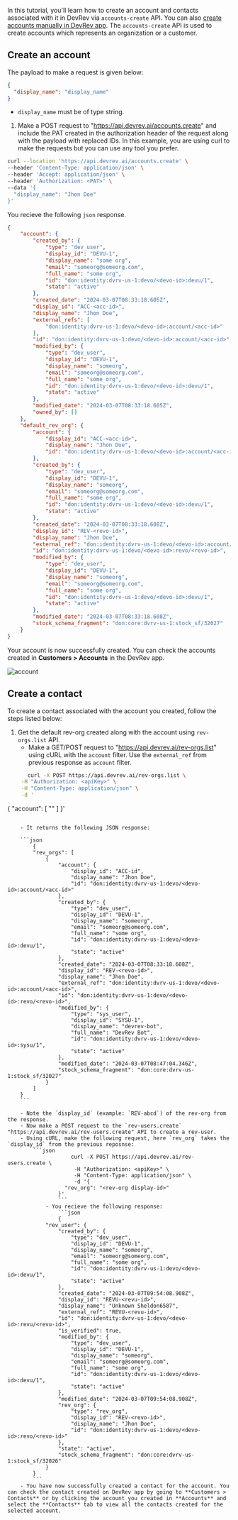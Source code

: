 In this tutorial, you'll learn how to create an account and contacts associated with it in DevRev via `accounts-create` API. You can also [create accounts manually in DevRev app](https://docs.devrev.ai/product/customers#add-new-customers).
The `accounts-create` API is used to create accounts which represents an organization or a customer. 

## Create an account

The payload to make a request is given below:

```JSON
{
  "display_name": "display_name"
}
```

- `display_name` must be of type string.

1. Make a POST request to "https://api.devrev.ai/accounts.create" and include the PAT created in the authorization header of the request along with the payload with replaced IDs.
In this example, you are using curl to make the requests but you can use any tool you prefer.

```bash
curl --location 'https://api.devrev.ai/accounts.create' \
--header 'Content-Type: application/json' \
--header 'Accept: application/json' \
--header 'Authorization: <PAT>' \
--data '{
  "display_name": "Jhon Doe"
}'
```

You recieve the following `json` response.

```JSON
{
    "account": {
        "created_by": {
            "type": "dev_user",
            "display_id": "DEVU-1",
            "display_name": "some org",
            "email": "someorg@someorg.com",
            "full_name": "some org",
            "id": "don:identity:dvrv-us-1:devo/<devo-id>:devu/1",
            "state": "active"
        },
        "created_date": "2024-03-07T08:33:18.605Z",
        "display_id": "ACC-<acc-id>",
        "display_name": "Jhon Doe",
        "external_refs": [
            "don:identity:dvrv-us-1:devo/<devo-id>:account/<acc-id>"
        ],
        "id": "don:identity:dvrv-us-1:devo/<devo-id>:account/<acc-id>",
        "modified_by": {
            "type": "dev_user",
            "display_id": "DEVU-1",
            "display_name": "someorg",
            "email": "someorg@someorg.com",
            "full_name": "some org",
            "id": "don:identity:dvrv-us-1:devo/<devo-id>:devu/1",
            "state": "active"
        },
        "modified_date": "2024-03-07T08:33:18.605Z",
        "owned_by": []
    },
    "default_rev_org": {
        "account": {
            "display_id": "ACC-<acc-id>",
            "display_name": "Jhon Doe",
            "id": "don:identity:dvrv-us-1:devo/<devo-id>:account/<acc-id>"
        },
        "created_by": {
            "type": "dev_user",
            "display_id": "DEVU-1",
            "display_name": "someorg",
            "email": "someorg@someorg.com",
            "full_name": "some org",
            "id": "don:identity:dvrv-us-1:devo/<devo-id>:devu/1",
            "state": "active"
        },
        "created_date": "2024-03-07T08:33:18.608Z",
        "display_id": "REV-<revo-id>",
        "display_name": "Jhon Doe",
        "external_ref": "don:identity:dvrv-us-1:devo/<devo-id>:account/<acc-id>",
        "id": "don:identity:dvrv-us-1:devo/<devo-id>:revo/<revo-id>",
        "modified_by": {
            "type": "dev_user",
            "display_id": "DEVU-1",
            "display_name": "someorg",
            "email": "someorg@someorg.com",
            "full_name": "some org",
            "id": "don:identity:dvrv-us-1:devo/<devo-id>:devu/1",
            "state": "active"
        },
        "modified_date": "2024-03-07T08:33:18.608Z",
        "stock_schema_fragment": "don:core:dvrv-us-1:stock_sf/32027"
    }
}
```

Your account is now successfully created. You can check the accounts created in **Customers > Accounts** in the DevRev app.

![account](https://github.com/devrev/fern-api-docs/assets/74637789/fc14cbdc-bd1d-4411-a5cb-1933fe99cc56)

## Create a contact

To create a contact associated with the account you created, follow the steps listed below:

1. Get the default rev-org created along with the account using `rev-orgs.list` API. 
    - Make a GET/POST request to "https://api.devrev.ai/rev-orgs.list" using cURL with the `account` filter. Use the `external_ref` from previous response as `account` filter.
    ```bash
       curl -X POST https://api.devrev.ai/rev-orgs.list \
     -H "Authorization: <apiKey>" \
     -H "Content-Type: application/json" \
     -d '
{
 "account": [
    "<external reference of the account>"
  ]
}'
```

    - It returns the following JSON response:

    ```json
        {
        "rev_orgs": [
            {
                "account": {
                    "display_id": "ACC-id",
                    "display_name": "Jhon Doe",
                    "id": "don:identity:dvrv-us-1:devo/<devo-id>:account/<acc-id>"
                },
                "created_by": {
                    "type": "dev_user",
                    "display_id": "DEVU-1",
                    "display_name": "someorg",
                    "email": "someorg@someorg.com",
                    "full_name": "some org",
                    "id": "don:identity:dvrv-us-1:devo/<devo-id>:devu/1",
                    "state": "active"
                },
                "created_date": "2024-03-07T08:33:18.608Z",
                "display_id": "REV-<revo-id>",
                "display_name": "Jhon Doe",
                "external_ref": "don:identity:dvrv-us-1:devo/<devo-id>:account/<acc-id>",
                "id": "don:identity:dvrv-us-1:devo/<devo-id>:revo/<revo-id>",
                "modified_by": {
                    "type": "sys_user",
                    "display_id": "SYSU-1",
                    "display_name": "devrev-bot",
                    "full_name": "DevRev Bot",
                    "id": "don:identity:dvrv-us-1:devo/<devo-id>:sysu/1",
                    "state": "active"
                },
                "modified_date": "2024-03-07T08:47:04.346Z",
                "stock_schema_fragment": "don:core:dvrv-us-1:stock_sf/32027"
            }
        ]
    }
    ```

    - Note the `display_id` (example: `REV-abcd`) of the rev-org from the response. 
    - Now make a POST request to the `rev-users.create` "https://api.devrev.ai/rev-users.create" API to create a rev-user.
    - Using cURL, make the following request, here `rev_org` takes the `display_id` from the previous reposnse:
        ```json
                    curl -X POST https://api.devrev.ai/rev-users.create \
                     -H "Authorization: <apiKey>" \
                     -H "Content-Type: application/json" \
                     -d '{
                  "rev_org": "<rev-org display-id>"
                }'
                ```
            - You recieve the following response:
                ```json
                {
            "rev_user": {
                "created_by": {
                    "type": "dev_user",
                    "display_id": "DEVU-1",
                    "display_name": "someorg",
                    "email": "someorg@someorg.com",
                    "full_name": "some org",
                    "id": "don:identity:dvrv-us-1:devo/<devo-id>:devu/1",
                    "state": "active"
                },
                "created_date": "2024-03-07T09:54:08.908Z",
                "display_id": "REVU-<revu-id>",
                "display_name": "Unknown Sheldon6587",
                "external_ref": "REVU-<revu-id>",
                "id": "don:identity:dvrv-us-1:devo/<devo-id>:revu/<revu-id>",
                "is_verified": true,
                "modified_by": {
                    "type": "dev_user",
                    "display_id": "DEVU-1",
                    "display_name": "someorg",
                    "email": "someorg@someorg.com",
                    "full_name": "some org",
                    "id": "don:identity:dvrv-us-1:devo/<devo-id>:devu/1",
                    "state": "active"
                },
                "modified_date": "2024-03-07T09:54:08.908Z",
                "rev_org": {
                    "type": "rev_org",
                    "display_id": "REV-<revo-id>",
                    "display_name": "Jhon Doe",
                    "id": "don:identity:dvrv-us-1:devo/<devo-id>:revo/<revo-id>"
                },
                "state": "active",
                "stock_schema_fragment": "don:core:dvrv-us-1:stock_sf/32026"
            }
        }
        ```
    - You have now successfully created a contact for the account. You can check the contact created on DevRev app by going to **Customers > Contacts** or by clicking the account you created in **Accounts** and select the **Contacts** tab to view all the contacts created for the selected account.
    